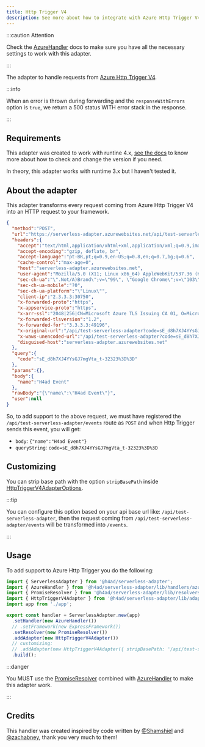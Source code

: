 ---
title: Http Trigger V4
description: See more about how to integrate with Azure Http Trigger V4
---

:::caution Attention

Check the [AzureHandler](../../handlers/azure) docs to make sure you have all the necessary settings to work with this adapter.

:::

The adapter to handle requests from [Azure Http Trigger V4](https://docs.microsoft.com/en-us/azure/azure-functions/functions-bindings-http-webhook-trigger?tabs=in-process%2Cfunctionsv2&pivots=programming-language-javascript).

:::info

When an error is thrown during forwarding and the `responseWithErrors` option is `true`, we return a 500 status WITH error stack in the response.

:::

## Requirements

This adapter was created to work with runtine 4.x, [see the docs](https://docs.microsoft.com/en-us/azure/azure-functions/functions-versions?tabs=azure-cli%2Cin-process%2Cv4&pivots=programming-language-javascript#changing-version-of-apps-in-azure)
to know more about how to check and change the version if you need.

In theory, this adapter works with runtime 3.x but I haven't tested it.

## About the adapter

This adapter transforms every request coming from Azure Http Trigger V4 into an HTTP request to your framework.

```json title="azure-http-trigger-event-example.json"
{
  "method":"POST",
  "url":"https://serverless-adapter.azurewebsites.net/api/test-serverless-adapter/events?code=sE_d8h7XJ4YYsGJ7mgVta_t-32323%253D%253D",
  "headers":{
    "accept":"text/html,application/xhtml+xml,application/xml;q=0.9,image/avif,image/webp,image/apng,*/*;q=0.8,application/signed-exchange;v=b3;q=0.9",
    "accept-encoding":"gzip, deflate, br",
    "accept-language":"pt-BR,pt;q=0.9,en-US;q=0.8,en;q=0.7,bg;q=0.6",
    "cache-control":"max-age=0",
    "host":"serverless-adapter.azurewebsites.net",
    "user-agent":"Mozilla/5.0 (X11; Linux x86_64) AppleWebKit/537.36 (KHTML, like Gecko) Chrome/103.0.0.0 Safari/537.36",
    "sec-ch-ua":"\".Not/A)Brand\";v=\"99\", \"Google Chrome\";v=\"103\", \"Chromium\";v=\"103\"",
    "sec-ch-ua-mobile":"?0",
    "sec-ch-ua-platform":"\"Linux\"",
    "client-ip":"2.3.3.3:30750",
    "x-forwarded-proto":"https",
    "x-appservice-proto":"https",
    "x-arr-ssl":"2048|256|CN=Microsoft Azure TLS Issuing CA 01, O=Microsoft Corporation, C=US|CN=*.azurewebsites.net, O=Microsoft Corporation, L=Redmond, S=WA, C=US",
    "x-forwarded-tlsversion":"1.2",
    "x-forwarded-for":"3.3.3.3:49196",
    "x-original-url":"/api/test-serverless-adapter?code=sE_d8h7XJ4YYsGJ7mgVta_t-32323%3D%3D",
    "x-waws-unencoded-url":"/api/test-serverless-adapter?code=sE_d8h7XJ4YYsGJ7mgVta_t-32323%3D%3D",
    "disguised-host":"serverless-adapter.azurewebsites.net"
  },
  "query":{
    "code":"sE_d8h7XJ4YYsGJ7mgVta_t-32323%3D%3D"
  },
  "params":{},
  "body":{
    "name":"H4ad Event"
  },
  "rawBody":"{\"name\":\"H4ad Event\"}",
  "user":null
}
```

So, to add support to the above request, we must have registered the `/api/test-serverless-adapter/events` route as `POST` and when Http Trigger sends this event, you will get:

- `body`: `{"name":"H4ad Event"}`
- `queryString`: `code=sE_d8h7XJ4YYsGJ7mgVta_t-32323%3D%3D`

## Customizing

You can strip base path with the option `stripBasePath` inside [HttpTriggerV4AdapterOptions](/docs/api/Adapters/Azure/HttpTriggerV4Adapter/HttpTriggerV4AdapterOptions).

:::tip

You can configure this option based on your api base url like: `/api/test-serverless-adapter`, then the request coming from `/api/test-serverless-adapter/events`
will be transformed into `/events`.

:::

## Usage

To add support to Azure Http Trigger you do the following:

```ts title="index.ts"
import { ServerlessAdapter } from '@h4ad/serverless-adapter';
import { AzureHandler } from '@h4ad/serverless-adapter/lib/handlers/azure';
import { PromiseResolver } from '@h4ad/serverless-adapter/lib/resolvers/promise';
import { HttpTriggerV4Adapter } from '@h4ad/serverless-adapter/lib/adapters/azure';
import app from './app';

export const handler = ServerlessAdapter.new(app)
  .setHandler(new AzureHandler())
  // .setFramework(new ExpressFramework())
  .setResolver(new PromiseResolver())
  .addAdapter(new HttpTriggerV4Adapter())
  // customizing:
  // .addAdapter(new HttpTriggerV4Adapter({ stripBasePath: '/api/test-serverless-adapter' }))
  .build();
```

:::danger

You MUST use the [PromiseResolver](../resolvers/promise) combined with [AzureHandler](../handlers/azure) to make this adapter work.

:::

## Credits

This handler was created inspired by code written by [@Shamshiel](https://github.com/Shamshiel) and [@zachabney](https://github.com/zachabney),
thank you very much to them!

